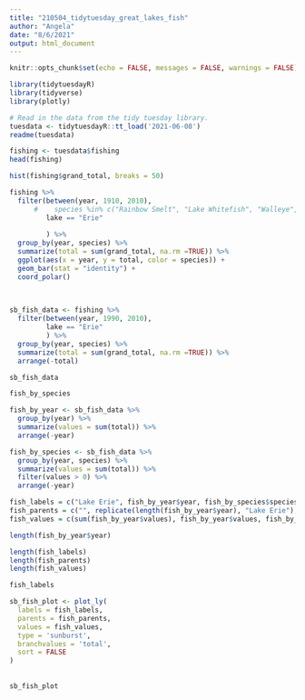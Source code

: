 ```yaml
---
title: "210504_tidytuesday_great_lakes_fish"
author: "Angela"
date: "8/6/2021"
output: html_document
---
```


```r
knitr::opts_chunk$set(echo = FALSE, messages = FALSE, warnings = FALSE)
```

```r
library(tidytuesdayR)
library(tidyverse)
library(plotly)
```


```r
# Read in the data from the tidy tuesday library.
tuesdata <- tidytuesdayR::tt_load('2021-06-08')
readme(tuesdata)
```

```r
fishing <- tuesdata$fishing
head(fishing)
```


```r
hist(fishing$grand_total, breaks = 50)

```

```r
fishing %>%
  filter(between(year, 1910, 2010),
      #    species %in% c("Rainbow Smelt", "Lake Whitefish", "Walleye", "Yellow Perch"),
         lake == "Erie"
     
         ) %>%
  group_by(year, species) %>%
  summarize(total = sum(grand_total, na.rm =TRUE)) %>%
  ggplot(aes(x = year, y = total, color = species)) +
  geom_bar(stat = "identity") +
  coord_polar()
    
  
```


```r
sb_fish_data <- fishing %>%
  filter(between(year, 1990, 2010),
         lake == "Erie"
         ) %>%
  group_by(year, species) %>%
  summarize(total = sum(grand_total, na.rm =TRUE)) %>%
  arrange(-total)

sb_fish_data
```

```r
fish_by_species
```


```r
fish_by_year <- sb_fish_data %>%
  group_by(year) %>%
  summarize(values = sum(total)) %>%
  arrange(-year)

fish_by_species <- sb_fish_data %>%
  group_by(year, species) %>%
  summarize(values = sum(total)) %>%
  filter(values > 0) %>%
  arrange(-year)

fish_labels = c("Lake Erie", fish_by_year$year, fish_by_species$species)
fish_parents = c("", replicate(length(fish_by_year$year), "Lake Erie"), fish_by_species$year)
fish_values = c(sum(fish_by_year$values), fish_by_year$values, fish_by_species$values)
```
```r
length(fish_by_year$year)
```


```r
length(fish_labels) 
length(fish_parents)
length(fish_values)
```

```r
fish_labels
```


```r
sb_fish_plot <- plot_ly(
  labels = fish_labels,
  parents = fish_parents,
  values = fish_values,
  type = 'sunburst',
  branchvalues = 'total',
  sort = FALSE
)
  
  
sb_fish_plot  
```




```r
```


```r
```


```r

```


```r
```


```r
```




